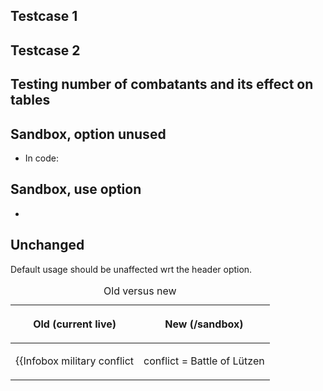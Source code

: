 <noinclude>{{Template test cases notice}}</noinclude>
==Testcase 1==
{{Testcase table
| conflict    = Russian military intervention in Ukraine<!--Do not change this to "Russian military occupation of Crimea" as it's happening elsewhere in Ukraine-->
| partof      = the [[2014 Crimean crisis]]
| image       = [[File:Location UK-Crimea-RU.PNG|300px]]
| image-hans = [[File:Münster, St.-Paulus-Dom, Altarinsel -- 2019 -- 3815-9.jpg|300px]]
| image-hant = [[File:Spotted_hyena_(Crocuta_crocuta).jpg|300px]]
| caption      = Crimea (dark green), Rest of Ukraine (light green) and Russia (light red) in Europe</td></tr><tr><td colspan="3" style="padding-left:5px;">
{{Legend|#006400|'''[[Crimean peninsula]]'''}}
{{Legend|#32CD32|'''[[Ukraine]]'''}}
{{Legend|#d78776|'''[[Russia]]'''}}
| date        = 27 February 2014 ''(de facto)''<ref name=guardian/> – present
| place       = Crimean peninsula, [[Kherson Oblast]],<ref name="kherson_invaded"/> Ukraine
| coordinates = 
| map_type    = 
| map_relief  = 
| latitude    = 
| longitude   = 
| map_size    = 
| map_marksize = 
| map_caption = 
| map_label   = 
| territory   = 
| result      =
| status      = Ongoing
* Russia takes effective military control over Crimea, overpowering aerial and naval fleets<ref>{{Citation | url = http://www.nytimes.com/2014/03/03/world/europe/ukraine.html | title = Ukraine Puts Troops on High Alert, Threatening War | newspaper = [[The New York Times]] | date = 2 March 2014}}</ref>
* Covert operations conducted by the Russian special forces (Spetsnaz) and proclaimed "self-defense" forces without identification signs<ref>{{cite web|url = https://www.youtube.com/watch?v=TneVqCJ5iUE |title=NATO Secretary General – Doorstep statement to the media |publisher=YouTube |accessdate=3 March 2014}}</ref>
* Russia-Ukraine borders are patrolled by the Russian army until 4 March<ref name="pcoup">[http://www.cbc.ca/news/world/ukraine-revolt-was-anti-constitutional-coup-putin-says-1.2558841 Ukraine revolt was anti-constitutional coup, Putin says] [[Canadian Broadcasting Corporation|CBC]]. Retrieved 4 March 2014</ref>
* Russian military entered the [[Kherson Oblast]] on 8 March 2014<ref name="kherson_invaded">[http://un.ua/eng/article/497094.html Russian Military Forces Come Into Chonhar Village, Kherson Region]. Ukrainian News, 8 March 2014</ref>
| combatants_header = 
| combatant1  = {{flagicon|Russia}} Russia
| combatant2  = {{flagicon|Ukraine}} [[Ukraine]]<ref name="disaster">{{cite web|author=by: Network writers, agencies |url=http://www.news.com.au/world/russian-troop-invasion-encircles-crimeas-capital-as-ukraine-pm-declares-the-nation-to-be-on-brink-of-disaster/story-fndir2ev-1226843109609 |title=Russian troop invasion encircles Crimea's capital as Ukraine PM declares the nation to be on 'brink of disaster' |publisher=News.com.au |date=27 February 2014 |accessdate=3 March 2014}}</ref>
| commander1  = Pres. [[Vladimir Putin]]<br>PM [[Dmitry Medvedev]]<br>Gen. [[Sergey Shoygu]]<br>Gen. [[Valery Gerasimov]]<br>Lt.Gen. [[Igor Sergun]]<br>V.Adm. [[Aleksandr Vitko]]
| commander2  = Pres. [[Oleksandr Turchynov]]<br>Adm. [[Ihor Tenyukh]]<br>Lt.Gen. [[Mykhailo Kutsyn]]<br>R.Adm. [[Serhiy Hayduk]]
| units1      = [[File:Medium emblem of the Вооружённые Силы Российской Федерации.svg|30px]] '''[[Russian Armed Forces]]:'''<ref name="zsu_henshtab">[http://www.pravda.com.ua/news/2014/03/5/7017615/ General Staff of the Ukrainian Armed Forces: in Crimea – not just soldiers from units of Black Sea Fleet]. [[Ukrayinska Pravda]]. 4 March 2014</ref><ref name="zsu_interfax">[http://interfax.com.ua/news/general/194412.html In Crimea, Russian soldiers are not only part of the Black Sea Fleet, says the General Staff of AF of Ukraine]. [[Interfax-Ukraine]]. 4 March 2014</ref><br>[[File:Russian 76th Airborne Division patch.svg|18px]] [[76th Guards Air Assault Division|76th Airborne Division]]<br>[[File:Russian 31st Airborne Brigade patch.svg|20px]] [[31st Guards Airborne Brigade|31st Airborne Brigade]]<br>18th Mechanized Brigade
*1st Battalion "Vostok" ([[Chechen Republic]])
[[File:Sleeve Insignia of the Russian Baltic Fleet.svg|18px]] [[Baltic Fleet]]<ref>http://www.ukrinform.ua/eng/news/russia_redeploys_ships_of_baltic_and_northern_fleets_to_sevastopol_violates_agreement_with_ukraine_317983</ref><br>
[[File:Sleeve Insignia of the Russian Northern Fleet.svg|18px]] [[Northern Fleet]]<br>
[[File:Sleeve Insignia of the Russian Black Sea Fleet.svg|18px]] [[Black Sea Fleet]]:
*[[Russian Naval Infantry|Marines]]
[[File:Emblem of the GRU.svg|22px]] [[Main Intelligence Directorate (Russia)|GRU Operators]]
*22nd Spetsnaz Brigade
*[[45th Detached Reconnaissance Regiment|45th Spetsnaz Rgt.]]
*Pro-Russian militia
| units2      = [[File:Emblem of the Ukrainian Armed Forces.svg|20px]] '''[[Armed Forces of Ukraine]]:''' <br>[[File:Emblem of the Ukrainian Navy.svg|20px]] [[Ukrainian Navy]]<br>
*36th Coastal Defense Brigade<ref name="Beast">[http://www.thedailybeast.com/articles/2014/03/01/so-russia-invaded-crimea.html Russia Stages a Coup in Crimea.] The Daily Beast.com</ref>
[[File:Emblem of the State Border Guard Service of Ukraine.svg|20px]] [[Ukrainian Sea Guard]]<br> [[File:Геральдичний знак - емблема МВС України.svg|22px]] [[Ukrainian police]]<br> [[File:Емблема внутрішніх військ МВС України.svg|20px]] [[Internal Troops of Ukraine|Internal Troops]]
| strength1   = '''Crimean Force''': 25,000–30,000<ref>{{cite web|url=http://edition.cnn.com/2014/03/04/world/europe/ukraine-russia-tensions/ |title=Ukraine looks for 'sign of hope' from Russia over Crimea |publisher=CNN }}</ref><ref>{{cite web|url=http://www.pravda.com.ua/news/2014/03/7/7018027/ |title=In Crimea are already 30 thousand of Russian military – border guards |work=[[Ukrayinska Pravda]] |date=7 March 2014}}</ref>
*Black Sea Fleet: 11,000 (including [[Russian Naval Infantry|Marines]])
**30 + Warships <br> (incl. [[Soviet submarine B-871|submarine]])
* 4 Squadrons of fighter aircraft (18 planes each)
'''Reinforcements''':Between 16,000<ref name="Beast"/><ref>{{cite web|url=http://edition.cnn.com/2014/03/04/world/europe/ukraine-mood-on-the-ground/index.html?hpt=bosread |title=An eerie mood on the ground in Crimea |publisher=CNN }}</ref><ref>{{cite news|last=Dearden|first=Lizzie|title=Ukraine crisis: Putin asks Russian parliament's permission for military intervention in Crimea|url=http://www.independent.co.uk/news/world/europe/ukraine-crisis-putin-asks-russian-parliaments-permission-for-military-intervention-in-crimea-9162253.html|newspaper=The Independent|date=1 March 2014}}</ref><ref>[http://interfax.com.ua/news/general/194157.html Russia illegally increased the number of its troops in Ukraine up to 16 thousand – acting Defense Minister]. [[Interfax-Ukraine]]. 3 March 2014</ref> and 42,000<ref>{{cite web |url=http://www.nydailynews.com/news/world/insider-view-moscow-control-ukraine-crimea-article-1.1708580 |title=Insider's view: Moscow is in control of Crimea in Ukraine |last1=Anonymous |date=3 March 2014 |work=Daily News|location=New York |accessdate=6 March 2014}}</ref> troops
| strength2   = '''Crimean garrison''':<br>~ 14,500 Troops<ref>{{cite news|title=Ukraine must focus on where its assets are stationed, experts say|url=http://www.theguardian.com/world/2014/mar/03/ukraine-assets-forces-military-crimea|newspaper=The Guardian|date=3 March 2014}}</ref><br>10 warships
| casualties1 = 1 cruiser hulk scuttled as blockship<ref name="navaltoday.com">{{Citation | url = http://navaltoday.com/2014/03/06/russia-sinks-ship-to-block-ukrainian-navy-ships/|title= Russia sinks ship to block Ukrainian Navy ships| publisher = NavalToday.com | date = 3 March 2014}}</ref> <br/>1 diving support vessel scuttled<ref name="autogenerated3">[http://iwpr.net/report-news/russians-scuttle-another-ship-block-ukrainian-fleet Russians Scuttle Another Ship to Block Ukrainian Fleet]. ''Ukrayinska Pravda'', 7 March 2014</ref>
| casualties2 = 2 injured (1 head concussion, 1 wounded)<ref name="disaster"/><ref>[http://www.pravda.com.ua/news/2014/03/3/7017272/ Ukrainian officer was injured in Sevastopol, while protecting warehouses with arms]. ''[[Ukrayinska Pravda]]''. 3 March 2014</ref><ref>[http://www.pravda.com.ua/news/2014/03/10/7018316/ In Chonhar Berkut shot activist with humanitarian help for the Ukrainian soldiers]. [[Ukrayinska Pravda]]. 10 March 2014</ref><br>50 border guards captured<ref name=autogenerated1>[http://www.pravda.com.ua/articles/2014/03/2/7016686/ "Putin vs the people of Ukraine"]. 2 March. In Ukranian. ''[[Ukrayinska Pravda]]''. 2 March 2014</ref><br>1 admiral defected<br>1 Trans Bat surrendered<ref>[http://www.pravda.com.ua/news/2014/03/10/7018301/ In Bakhchisaray an abducted commander surrendered military unit to invaders]. [[Ukrayinska Pravda]]. 10 March 2014</ref>
| notes       = 
| campaignbox = 
}}

==Testcase 2==
{{Testcase table
|place=Some place
|image=Example.svg
|image_size=100px
|alt=The alt
|caption=The caption
|status=The status
|combatant1=Combatant one
|combatant2=Combatant two
|combatant1a=One a
|combatant2a=Two a
|combatant1b=One b
|combatant2b=Two b
|combatant1c=One c
|combatant2c=Two c
|combatant1d=One d
|combatant2d=Two d
|commander1=Com 1
|commander2=Com 2
|units1=Un 1
|units2=Un 2
|strength1=Str 1
|strength2=Str 2
|casualties1=Cas 1
|casualties2=Cas 2
|notes=Some notes
|map_type=World
|map_relief=1
|latitude=80
|longitude=-90
|map_size=400
|map_mark = Red triangle with thick white border.svg
|map_marksize=20
|map_label=The map label
|map_alt=The map alt
|map_caption=The map caption
|campaignbox={{Campaignbox American Revolutionary War}}
}}

==Testing number of combatants and its effect on tables==
{{Testcase table
|place=Some place
|combatant1=Combatant one
|combatant2=Combatant two
}}
{{Testcase table
|place=Some place
|combatant1=Combatant one
|combatant2=Combatant two
|combatant3=Combatant three
}}
{{Testcase table
|place=Some place
|combatant1=Combatant one
|combatant2=Combatant two
|combatant1a=One a
|combatant2a=Two a
}}
{{Testcase table
|place=Some place
|combatant1=Combatant one
|combatant2=Combatant two
|combatant3=Combatant three
|combatant1a=One a
|combatant2a=Two a
|combatant3a=Three a
}}
{{Testcase table
|place=Some place
|combatant1=Combatant one
|combatant2=Combatant two
|combatant1a=One a
|combatant2a=Two a
|combatant3a=Three a
}}
{{Testcase table
|place=Some place
|combatant1=Combatant one
|combatant2=Combatant two
|combatant3=Combatant three
|combatant1a=One a
|combatant2a=Two a
}}
{{Testcase table
|place=Some place
|combatant1=Combatant one
|combatant2=Combatant two
|combatant3=Combatant three
|combatant1a=One a
}}
{{Testcase table
|place=Some place
|combatant1a=One a
|combatant2a=Two a
}}
{{Testcase table
|place=Some place
|combatant1a=One a
|combatant2a=Two a
|combatant3a=Three a
}}
{{Testcase table
|place=Some place
|combatant1=Combatant one
|combatant2=Combatant two
|strength3=Str 3
}}
{{Testcase table
|place=Some place
|combatant1=Combatant one
|combatant2=Combatant two
|strength1=Str 1
|strength2=Str 2
|strength3=Str 3
}}

==Sandbox, option unused==
* In code: {{code|1=<nowiki>| combatants_header =</nowiki>}}
{{infobox military conflict/sandbox
| conflict    = USS ''Liberty'' incident
| partof      = the [[Six-Day War]]
| image       = [[File:SH-3A Sea King hovers over the damaged USS Liberty (AGTR-5) on 8 June 1967 (USN 1123118).jpg|300px]]
| caption     = Damaged USS ''Liberty'' one day (June 9, 1967) after attack.
| date        = June 8, 1967
| place       = [[Mediterranean Sea]] near [[Sinai Peninsula]]<ref name=Wikimapia>{{cite web|url=http://www.wikimapia.org/#lat=31.3935021&lon=33.3888245&z=10&l=0&m=b | title=Wikimapia.org Tag}}</ref>
| coordinates = 
| map_type    = 
| map_relief  =
| latitude    = 
| longitude   = 
| map_size    = 
| map_marksize =
| map_caption = 
| map_label   = 
| territory   = 
| result      = See [[#Aftermath of the attack|aftermath]]
| status      =
| combatants_header =
| combatant1  = {{flag|Israel}} 
| combatant2  = {{flagu|United States}} <small>(considered mistaken identity by both governments)</small><ref name=NSAhistory57>{{harvnb|Gerhard|Millington|1981|p=57}}</ref>
| combatant3  = 
| commander1  = 
| commander2  = Captain [[William L. McGonagle]]
| commander3  = 
| strength1      = 
| strength2      = 
| strength3      = 
| units1   = [[Israeli Air Force]] jet [[fighter aircraft]] <br /> [[Israeli Navy]] [[torpedo boat]]s
| units2   = [[USS Liberty (AGTR-5)|USS ''Liberty'' (AGTR-5)]]
| units3   = 
| casualties1 = 
| casualties2 = Liberty'' severely damaged,<br />34 crewmen killed,<br />171 crewmen wounded
| casualties3 = 
| notes       = 
| campaignbox =
}}
{{clear}}
==Sandbox, use option==
* {{code|1=<nowiki>| combatants_header = Battling countries</nowiki>}}
{{infobox military conflict/sandbox
| conflict    = USS ''Liberty'' incident
| partof      = the [[Six-Day War]]
| image       = [[File:SH-3A Sea King hovers over the damaged USS Liberty (AGTR-5) on 8 June 1967 (USN 1123118).jpg|300px]]
| caption     = Damaged USS ''Liberty'' one day (June 9, 1967) after attack.
| date        = June 8, 1967
| place       = [[Mediterranean Sea]] near [[Sinai Peninsula]]<ref name=Wikimapia>{{cite web|url=http://www.wikimapia.org/#lat=31.3935021&lon=33.3888245&z=10&l=0&m=b | title=Wikimapia.org Tag}}</ref>
| coordinates = 
| map_type    = 
| map_relief  =
| latitude    = 
| longitude   = 
| map_size    = 
| map_marksize =
| map_caption = 
| map_label   = 
| territory   = 
| result      = See [[#Aftermath of the attack|aftermath]]
| status      =
| combatants_header = Battling countries
| combatant1  = {{flag|Israel}} 
| combatant2  = {{flagu|United States}} <small>(considered mistaken identity by both governments)</small><ref name=NSAhistory57>{{harvnb|Gerhard|Millington|1981|p=57}}</ref>
| combatant3  = 
| commander1  = 
| commander2  = Captain [[William L. McGonagle]]
| commander3  = 
| strength1      = 
| strength2      = 
| strength3      = 
| units1   = [[Israeli Air Force]] jet [[fighter aircraft]] <br /> [[Israeli Navy]] [[torpedo boat]]s
| units2   = [[USS Liberty (AGTR-5)|USS ''Liberty'' (AGTR-5)]]
| units3   = 
| casualties1 = 
| casualties2 = Liberty'' severely damaged,<br />34 crewmen killed,<br />171 crewmen wounded
| casualties3 = 
| notes       = 
| campaignbox =
}}
{{clear}}
==Unchanged==
Default usage should be unaffected wrt the header option. 
{| style="margin: auto"
|+ Old versus new
! Old (current live)
! New (/sandbox)
|- style="vertical-align:top;"
| {{Infobox military conflict
|conflict    = Battle of Lützen
|partof      = the [[Thirty Years' War]]
|image       = [[Image:Battle of Lutzen.jpg|300px|Battle of Lutzen]]
|caption     = The '''''Battle of Lützen''''' by [[Carl Wahlbom]] shows the death of King [[Gustavus Adolphus]] on November 16, 1632.
|date        = November 6 ([[Old Style and New Style dates|O.S.]]) or {{start-date|November 16,1632|tz=y|November 16 ([[Old Style and New Style dates|N.S.]]), 1632}}
|place       = Near [[Lützen, Germany|Lützen]], southwest of [[Leipzig]], [[Germany]]
|coordinates={{coord|51|15|N|12|08|E|region:DE_type:city|display=inline,title}}
|result      = Swedish victory
|combatant1  = [[Sweden]],<br />[[Protestant]] [[Germany|German states]]
|combatant2  = [[Holy Roman Empire]],<br />[[Catholic League (German)|Catholic German states]]
|commander1  = [[Gustavus Adolphus]]{{KIA}},<br />[[Bernhard of Saxe-Weimar]]
|commander2  = [[Albrecht von Wallenstein]],<br />[[Gottfried zu Pappenheim]]{{KIA}}
|strength1   = 12,800 infantry,<br />6,200 cavalry,<br />60 guns
|strength2   = 10,000 infantry,<br />7,000 cavalry,<br />24 guns
|casualties1 = 3,400 dead,<br />1,600 wounded or missing
|casualties2 = 3,000–3,500 dead or wounded
}}
| {{Infobox military conflict/sandbox
|conflict    = Battle of Lützen
|partof      = the [[Thirty Years' War]]
|image       = [[Image:Battle of Lutzen.jpg|300px|Battle of Lutzen]]
|caption     = The '''''Battle of Lützen''''' by [[Carl Wahlbom]] shows the death of King [[Gustavus Adolphus]] on November 16, 1632.
|date        = November 6 ([[Old Style and New Style dates|O.S.]]) or {{start-date|November 16,1632|tz=y|November 16 ([[Old Style and New Style dates|N.S.]]), 1632}}
|place       = Near [[Lützen, Germany|Lützen]], southwest of [[Leipzig]], [[Germany]]
|no-location-property = yes
|coordinates={{coord|51|15|N|12|08|E|region:DE_type:city|display=inline,title}}
|result      = Swedish victory
|combatant1  = [[Sweden]],<br />[[Protestant]] [[Germany|German states]]
|combatant2  = [[Holy Roman Empire]],<br />[[Catholic League (German)|Catholic German states]]
|commander1  = [[Gustavus Adolphus]]{{KIA}},<br />[[Bernhard of Saxe-Weimar]]
|commander2  = [[Albrecht von Wallenstein]],<br />[[Gottfried zu Pappenheim]]{{KIA}}
|strength1   = 12,800 infantry,<br />6,200 cavalry,<br />60 guns
|strength2   = 10,000 infantry,<br />7,000 cavalry,<br />24 guns
|casualties1 = 3,400 dead,<br />1,600 wounded or missing
|casualties2 = 3,000–3,500 dead or wounded
}}
|}
{{template reference list}}